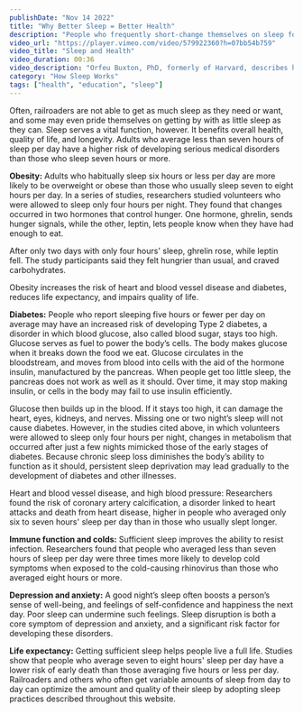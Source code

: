 ```yaml
---
publishDate: "Nov 14 2022"
title: "Why Better Sleep = Better Health"
description: "People who frequently short-change themselves on sleep forget how great it feels to be well-rested. They get used to feeling tired all the time and try to convince themselves that they can manage just fine. They often cling to sleep myths."
video_url: "https://player.vimeo.com/video/579922360?h=07bb54b759"
video_title: "Sleep and Health"
video_duration: 00:36
video_description: "Orfeu Buxton, PhD, formerly of Harvard, describes how animal and human studies suggest that adequate sleep is crucial for a long and healthy life."
category: "How Sleep Works"
tags: ["health", "education", "sleep"]
---
```



Often, railroaders are not able to get as much sleep as they need or want, and some may even pride themselves on getting by with as little sleep as they can. Sleep serves a vital function, however. It benefits overall health, quality of life, and longevity. Adults who average less than seven hours of sleep per day have a higher risk of developing serious medical disorders than those who sleep seven hours or more.

**Obesity:** Adults who habitually sleep six hours or less per day are more likely to be overweight or obese than those who usually sleep seven to eight hours per day. In a series of studies, researchers studied volunteers who were allowed to sleep only four hours per night. They found that changes occurred in two hormones that control hunger. One hormone, ghrelin, sends hunger signals, while the other, leptin, lets people know when they have had enough to eat.

After only two days with only four hours' sleep, ghrelin rose, while leptin fell. The study participants said they felt hungrier than usual, and craved carbohydrates.

Obesity increases the risk of heart and blood vessel disease and diabetes, reduces life expectancy, and impairs quality of life.

**Diabetes:** People who report sleeping five hours or fewer per day on average may have an increased risk of developing Type 2 diabetes, a disorder in which blood glucose, also called blood sugar, stays too high. Glucose serves as fuel to power the body’s cells. The body makes glucose when it breaks down the food we eat. Glucose circulates in the bloodstream, and moves from blood into cells with the aid of the hormone insulin, manufactured by the pancreas. When people get too little sleep, the pancreas does not work as well as it should. Over time, it may stop making insulin, or cells in the body may fail to use insulin efficiently.

Glucose then builds up in the blood. If it stays too high, it can damage the heart, eyes, kidneys, and nerves. Missing one or two night’s sleep will not cause diabetes. However, in the studies cited above, in which volunteers were allowed to sleep only four hours per night, changes in metabolism that occurred after just a few nights mimicked those of the early stages of diabetes. Because chronic sleep loss diminishes the body’s ability to function as it should, persistent sleep deprivation may lead gradually to the development of diabetes and other illnesses.

Heart and blood vessel disease, and high blood pressure: Researchers found the risk of coronary artery calcification, a disorder linked to heart attacks and death from heart disease, higher in people who averaged only six to seven hours' sleep per day than in those who usually slept longer.

**Immune function and colds:** Sufficient sleep improves the ability to resist infection. Researchers found that people who averaged less than seven hours of sleep per day were three times more likely to develop cold symptoms when exposed to the cold-causing rhinovirus than those who averaged eight hours or more.

**Depression and anxiety:** A good night’s sleep often boosts a person’s sense of well-being, and feelings of self-confidence and happiness the next day. Poor sleep can undermine such feelings. Sleep disruption is both a core symptom of depression and anxiety, and a significant risk factor for developing these disorders.

**Life expectancy:** Getting sufficient sleep helps people live a full life. Studies show that people who average seven to eight hours' sleep per day have a lower risk of early death than those averaging five hours or less per day. Railroaders and others who often get variable amounts of sleep from day to day can optimize the amount and quality of their sleep by adopting sleep practices described throughout this website.

<YouTube embed_url= "https://player.vimeo.com/video/579922492?h=a13848dae7" title="Sleep Deprivation and Cardiovascular Risk" duration="0:30" description="Janet Mullington, PhD, of Harvard, tells how sleep deprivation increases the risk of heart and blood vessel disease." />

<YouTube embed_url= "https://player.vimeo.com/video/600222055?h=f60d74e1b5" title="Sleep Deprivation, Weight Gain, and Diabetes" duration="1:00" description="Ann E. Rogers, PhD, RN, of the University of Pennsylvania School of Nursing, discusses sleep deprivation, weight gain, and diabetes." />
